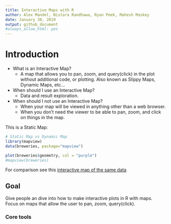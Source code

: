 ```yaml
---
title: Interactive Maps with R
author: Alex Mandel, Nistara Randhawa, Ryan Peek, Mahesh Maskey
date: January 30, 2019
output: github_document
#always_allow_html: yes
---
```


# Introduction

* What is an Interactive Map? 
    * A map that allows you to pan, zoom, and query(click) in the plot without additional code, or plotting. Also known as Slippy Maps, Dynamic Maps, etc...
* When should I use an Interactive Map? 
    * Data and result exploration.
* When should I not use an Interactive Map? 
    * When your map will be viewed in anything other than a web browser. 
    * When you don't need the viewer to be able to pan, zoom, and click on things in the map.



This is a Static Map:

```r
# Static Map vs Dynamic Map
library(mapview)
data(breweries, package="mapview")

plot(breweries$geometry, col = "purple")
#mapview(breweries)	
```

For comparison see this [interactive map of the same data](https://r-spatial.github.io/mapview/articles/articles/mapview_01-basics.html)


## Goal

Give people an dive into how to make interactive plots in R with maps. Focus on maps that allow the user to pan, zoom, query(click).

### Core tools

[Mapview](https://r-spatial.github.io/mapview/) & [Leaflet](https://rstudio.github.io/leaflet/) Packages

Mapview wraps Leaflet, making it simpler to use. You can use anything from leaflet as additional arguments to Mapview.

# Tutorial

## Exercise 1
Mapview [Article 1](https://r-spatial.github.io/mapview/articles/articles/mapview_01-basics.html)

Note: the background may not show up in Rstudio, but if you open the file in browser it will. 

## Exercise 2
Mapview [Article 2](https://r-spatial.github.io/mapview/articles/articles/mapview_02-advanced.html)

### Basemaps

If you want to use a different Basemap (Background Map), [here's a list of easy to use maps](http://leaflet-extras.github.io/leaflet-providers/preview/index.html).
You can use any other XYZ tile services, read the [documentation on addTiles](https://www.rdocumentation.org/packages/leaflet/versions/2.0.2/topics/addControl) for various options.

## Other Tips

### Labels

There's a bunch of different methods for labels, [read more](https://rdrr.io/cran/mapview/man/addStaticLabels.html)


```r
library(leaflet)
library(mapview)

# Turn on labels to start
lopt = labelOptions(noHide = TRUE,
                    direction = 'top',
                    textOnly = TRUE)


# Point labels
m1 = mapview(breweries)
l1 = addStaticLabels(m1,
                     label = breweries$brewery,
                     labelOptions = lopt)

# Call the mapview to plot it
l1

# Polygon Labels
m2 = mapview(franconia)
l2 = addStaticLabels(m2,
                     label = franconia$NAME_ASCI,
                     labelOptions = lopt)
l2

# Custom labels
m3 = m2 + m1
l3 = addStaticLabels(m3,
                     data = franconia,
                     label = franconia$NAME_ASCI,
                     labelOptions = lopt)
l3
```

### Scale Bar
Adding a Scale Bar to the Map
```r
# Take an existing map object and add a scale bar
m2 <- addMeasure(l3)
m2
```

### Saving your map
You can also save the interactive map to an HTML file which you can share with others. 
```r
m2 = mapview(franconia)
mapshot(m2, "franconia.html")
```

If you used `leaflet` for your interactive map, you would use `saveWidget` from the `htmlwidgets` package. 
```r
library(leaflet)
library(htmlwidgets)
data(quakes)

# Map first 20 rows from the `quakes` dataset
quake_map = leaflet(data = quakes[1:20,]) %>%
    addTiles() %>%
    addMarkers(~long, ~lat, popup = ~as.character(mag))

saveWidget(quake_map, "quakes.html")
```


# Outline

## Data Types 
- Points, Lines, Polygons, Rasters
- Vectors include the option for popups from attribute tables
- sp and sf

## Data Examples
- Crop Field Boundaries (polygons) with UAS RGB and NDVI rasters (From Taylors presentation last quarter), it could be crop type
- Getting country/administrative boundaries (polygons) via R and using them in Leaflet. Useful when working with health data or any field project in different countries
- Climate data

## Steps 
- Data Preparation
- Decide how to derive data
- Dealing with missing data
- Compile them at a point wise

## Styling 
- Points - circles vs markers, their attributes, using custom icons, etc
- Lines
- Polygons
- Rasters
- Basemaps
- Standard - OSM, Bing, Google, 
- XYZ tiles - i.e. Stamen, etc
- Transparency
- Labels
- Attribute pop-ups
- Toggle different data layers on the map
- Tools that allow measurement/point extraction (Javascript based but easy to drop code in to play with (Leaflet))

## Bonus
Exporting to share with others (HTML or Shiny)
